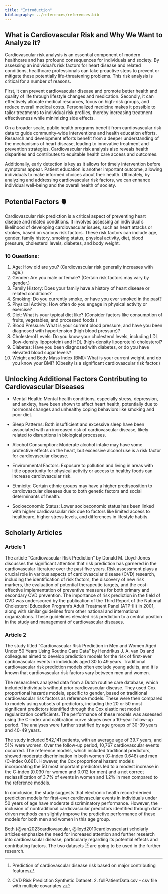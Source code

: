 ```yaml
---
title: "Introduction"
bibliography: ../references/references.bib
---
```

## What is Cardiovascular Risk and Why We Want to Analyze it? 
Cardiovascular risk analysis is an essential component of modern healthcare and has profound consequences for individuals and society. By assessing an individual's risk factors for heart disease and related conditions, healthcare professionals can take proactive steps to prevent or mitigate these potentially life-threatening problems. This risk analysis is critical for a number of reasons.

First, it can prevent cardiovascular disease and promote better health and quality of life through lifestyle changes and medication. Secondly, it can effectively allocate medical resources, focus on high-risk groups, and reduce overall medical costs. Personalized medicine makes it possible to tailor treatments to individual risk profiles, thereby increasing treatment effectiveness while minimizing side effects.

On a broader scale, public health programs benefit from cardiovascular risk data to guide community-wide interventions and health education efforts. Research and development efforts benefit from a deeper understanding of the mechanisms of heart disease, leading to innovative treatment and prevention strategies. Cardiovascular risk analysis also reveals health disparities and contributes to equitable health care access and outcomes.

Additionally, early detection is key as it allows for timely intervention before symptoms appear. Patient education is another important outcome, allowing individuals to make informed choices about their health. Ultimately, by analyzing and addressing cardiovascular risk factors, we can enhance individual well-being and the overall health of society.

## Potential Factors 🫀
Cardiovascular risk prediction is a critical aspect of preventing heart disease and related conditions. It involves assessing an individual's likelihood of developing cardiovascular issues, such as heart attacks or strokes, based on various risk factors. These risk factors can include age, gender, family history, smoking status, physical activity, diet, blood pressure, cholesterol levels, diabetes, and body weight.

### 10 Questions:
(@) Age: How old are you? (Cardiovascular risk generally increases with age.)
(@) Gender: Are you male or female? (Certain risk factors may vary by gender.)
(@) Family History: Does your family have a history of heart disease or related conditions?
(@) Smoking: Do you currently smoke, or have you ever smoked in the past?
(@) Physical Activity: How often do you engage in physical activity or exercise?
(@) Diet: What is your typical diet like? (Consider factors like consumption of fruits, vegetables, and processed foods.)
(@) Blood Pressure: What is your current blood pressure, and have you been diagnosed with hypertension (high blood pressure)?
(@) Cholesterol Levels: Do you know your cholesterol levels, including LDL (low-density lipoprotein) and HDL (high-density lipoprotein) cholesterol?
(@) Diabetes: Have you been diagnosed with diabetes, or do you have elevated blood sugar levels?
(@) Weight and Body Mass Index (BMI): What is your current weight, and do you know your BMI? (Obesity is a significant cardiovascular risk factor.)

::: {.callout-caution collapse="true"}
## Unlocking Additional Factors Contributing to Cardiovascular Diseases

- Mental Health: Mental health conditions, especially stress, depression, and anxiety, have been shown to affect heart health, potentially due to hormonal changes and unhealthy coping behaviors like smoking and poor diet.

- Sleep Patterns: Both insufficient and excessive sleep have been associated with an increased risk of cardiovascular disease, likely related to disruptions in biological processes.

- Alcohol Consumption: Moderate alcohol intake may have some protective effects on the heart, but excessive alcohol use is a risk factor for cardiovascular disease.

- Environmental Factors: Exposure to pollution and living in areas with little opportunity for physical activity or access to healthy foods can increase cardiovascular risk.

- Ethnicity: Certain ethnic groups may have a higher predisposition to cardiovascular diseases due to both genetic factors and social determinants of health.

- Socioeconomic Status: Lower socioeconomic status has been linked with higher cardiovascular risk due to factors like limited access to healthcare, higher stress levels, and differences in lifestyle habits.

:::

## Scholarly Articles

### Article 1
The article "Cardiovascular Risk Prediction" by Donald M. Lloyd-Jones discusses the significant attention that risk prediction has garnered in the cardiovascular literature over the past five years. Risk assessment plays a crucial role in various aspects of cardiovascular disease (CVD) research, including the identification of risk factors, the discovery of new risk markers, the evaluation of potential therapeutic targets, and the cost-effective implementation of preventive measures for both primary and secondary CVD prevention.
The importance of risk prediction in the field of CVD was underscored by the publication of the Third Report of the National Cholesterol Education Program's Adult Treatment Panel (ATP-III) in 2001, along with similar guidelines from other national and international organizations. These guidelines elevated risk prediction to a central position in the study and management of cardiovascular diseases.

### Article 2
The study titled "Cardiovascular Risk Prediction in Men and Women Aged Under 50 Years Using Routine Care Data" by Hendrikus J. A. van Os and colleagues aimed to develop prediction models for the risk of first-ever cardiovascular events in individuals aged 30 to 49 years.  Traditional cardiovascular risk prediction models often exclude young adults, and it is known that cardiovascular risk factors vary between men and women.

The researchers analyzed data from a Dutch routine care database, which included individuals without prior cardiovascular disease.  They used Cox proportional hazards models, specific to gender, based on traditional cardiovascular risk factors as reference models.  These were then compared to models using subsets of predictors, including the 20 or 50 most significant predictors identified through the Cox elastic net model regularization coefficients.  The performance of these models was assessed using the C-index and calibration curve slopes over a 10-year follow-up period.  The analyses were further stratified by age groups of 30-39 years and 40-49 years.

The study included 542,141 patients, with an average age of 39.7 years, and 51% were women.  Over the follow-up period, 10,767 cardiovascular events occurred.  The reference models, which included traditional predictors, showed moderate discrimination in both women (C-index 0.648) and men (C-index 0.661).  However, the Cox proportional hazard models incorporating the 50 most important predictors led to a modest increase in the C-index (0.030 for women and 0.012 for men) and a net correct reclassification of 3.7% of events in women and 1.2% in men compared to the reference models.

In conclusion, the study suggests that electronic health record-derived prediction models for first-ever cardiovascular events in individuals under 50 years of age have moderate discriminatory performance. However, the inclusion of nontraditional cardiovascular predictors identified through data-driven methods can slightly improve the predictive performance of these models for both men and women in this age group.


Both (@van2023cardiovascular, @lloyd2010cardiovascular) scholarly articles emphasize the need for increased attention and further research into cardiovascular disease, particularly regarding its potential effects and contributing factors. The two datasets [^1][^2] are going to be used in the further research.

[^1]: Prediction of cardiovascular disease risk based on major contributing features
[^2]: CVD Risk Prediction Synthetic Dataset: 2. fullPatientData.csv - csv file with multiple covariates
z
